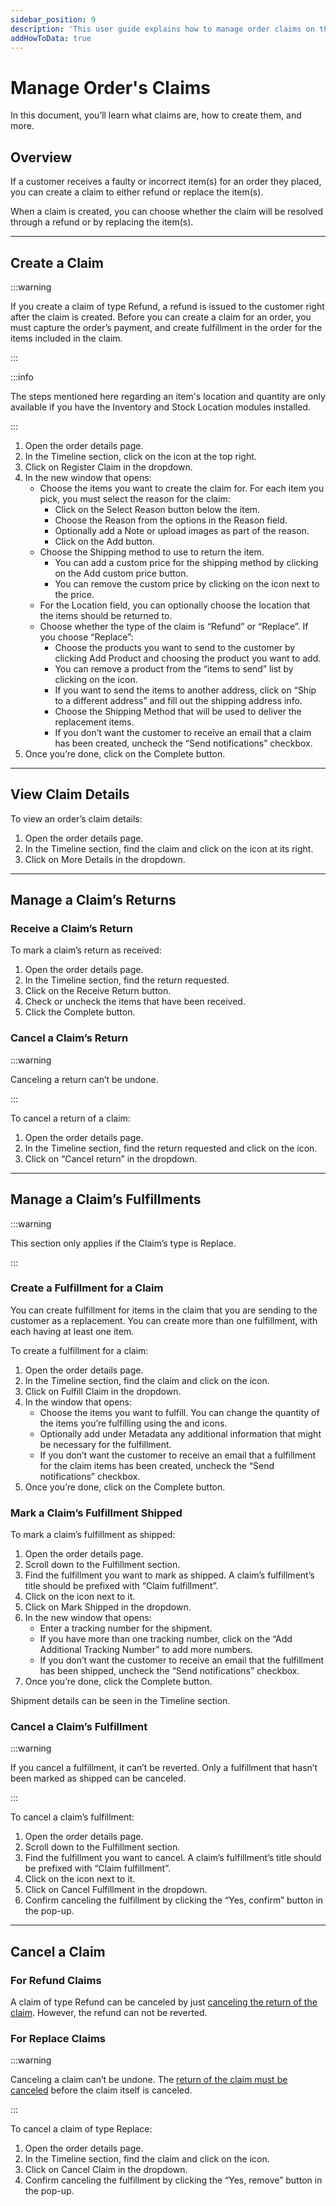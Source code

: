 ```yaml
---
sidebar_position: 9
description: 'This user guide explains how to manage order claims on the Medusa Admin. Learn how to create claims, manage their returns and fulfillments, and more.'
addHowToData: true
---
```



# Manage Order's Claims

In this document, you’ll learn what claims are, how to create them, and more.

## Overview

If a customer receives a faulty or incorrect item(s) for an order they placed, you can create a claim to either refund or replace the item(s).

When a claim is created, you can choose whether the claim will be resolved through a refund or by replacing the item(s).

---

## Create a Claim

:::warning

If you create a claim of type Refund, a refund is issued to the customer right after the claim is created. Before you can create a claim for an order, you must capture the order’s payment, and create fulfillment in the order for the items included in the claim.

:::

:::info

The steps mentioned here regarding an item's location and quantity are only available if you have the Inventory and Stock Location modules installed.

:::

1. Open the order details page.
2. In the Timeline section, click on the <UiIcon lightIcon="https://res.cloudinary.com/dza7lstvk/image/upload/v1667999308/Medusa%20Docs/UI%20Icons/1ordBC6_ssysel.png" darkIcon="https://res.cloudinary.com/dza7lstvk/image/upload/v1667999326/Medusa%20Docs/UI%20Icons/dSwWYBH_stzgoi.png" alt="three dots" /> icon at the top right.
3. Click on Register Claim in the dropdown.
4. In the new window that opens:
    - Choose the items you want to create the claim for. For each item you pick, you must select the reason for the claim:
        - Click on the Select Reason button below the item.
        - Choose the Reason from the options in the Reason field.
        - Optionally add a Note or upload images as part of the reason.
        - Click on the Add button.
    - Choose the Shipping method to use to return the item.
        - You can add a custom price for the shipping method by clicking on the Add custom price button.
        - You can remove the custom price by clicking on the <UiIcon lightIcon="https://res.cloudinary.com/dza7lstvk/image/upload/v1667999273/Medusa%20Docs/UI%20Icons/7hztVhj_mj6mxu.png" darkIcon="https://res.cloudinary.com/dza7lstvk/image/upload/v1667999290/Medusa%20Docs/UI%20Icons/1yp4PNt_vzwnhf.png" alt="trash" /> icon next to the price.
    - For the Location field, you can optionally choose the location that the items should be returned to.
    - Choose whether the type of the claim is “Refund” or “Replace”. If you choose “Replace”:
        - Choose the products you want to send to the customer by clicking Add Product and choosing the product you want to add.
        - You can remove a product from the “items to send” list by clicking on the <UiIcon lightIcon="https://res.cloudinary.com/dza7lstvk/image/upload/v1667999273/Medusa%20Docs/UI%20Icons/7hztVhj_mj6mxu.png" darkIcon="https://res.cloudinary.com/dza7lstvk/image/upload/v1667999290/Medusa%20Docs/UI%20Icons/1yp4PNt_vzwnhf.png" alt="trash" /> icon.
        - If you want to send the items to another address, click on “Ship to a different address” and fill out the shipping address info.
        - Choose the Shipping Method that will be used to deliver the replacement items.
        - If you don’t want the customer to receive an email that a claim has been created, uncheck the “Send notifications” checkbox.
5. Once you’re done, click on the Complete button.

---

## View Claim Details

To view an order’s claim details:

1. Open the order details page.
2. In the Timeline section, find the claim and click on the <UiIcon lightIcon="https://res.cloudinary.com/dza7lstvk/image/upload/v1667999308/Medusa%20Docs/UI%20Icons/1ordBC6_ssysel.png" darkIcon="https://res.cloudinary.com/dza7lstvk/image/upload/v1667999326/Medusa%20Docs/UI%20Icons/dSwWYBH_stzgoi.png" alt="three dots" /> icon at its right.
3. Click on More Details in the dropdown.

---

## Manage a Claim’s Returns

### Receive a Claim’s Return

To mark a claim’s return as received:

1. Open the order details page.
2. In the Timeline section, find the return requested.
3. Click on the Receive Return button.
4. Check or uncheck the items that have been received.
5. Click the Complete button.

### Cancel a Claim’s Return

:::warning

Canceling a return can’t be undone.

:::

To cancel a return of a claim:

1. Open the order details page.
2. In the Timeline section, find the return requested and click on the <UiIcon lightIcon="https://res.cloudinary.com/dza7lstvk/image/upload/v1667999308/Medusa%20Docs/UI%20Icons/1ordBC6_ssysel.png" darkIcon="https://res.cloudinary.com/dza7lstvk/image/upload/v1667999326/Medusa%20Docs/UI%20Icons/dSwWYBH_stzgoi.png" alt="three dots" /> icon.
3. Click on “Cancel return” in the dropdown.

---

## Manage a Claim’s Fulfillments

:::warning

This section only applies if the Claim’s type is Replace.

:::

### Create a Fulfillment for a Claim

You can create fulfillment for items in the claim that you are sending to the customer as a replacement. You can create more than one fulfillment, with each having at least one item.

To create a fulfillment for a claim:

1. Open the order details page.
2. In the Timeline section, find the claim and click on the <UiIcon lightIcon="https://res.cloudinary.com/dza7lstvk/image/upload/v1667999308/Medusa%20Docs/UI%20Icons/1ordBC6_ssysel.png" darkIcon="https://res.cloudinary.com/dza7lstvk/image/upload/v1667999326/Medusa%20Docs/UI%20Icons/dSwWYBH_stzgoi.png" alt="three dots" /> icon.
3. Click on Fulfill Claim in the dropdown.
4. In the window that opens:
    - Choose the items you want to fulfill. You can change the quantity of the items you’re fulfilling using the <UiIcon lightIcon="https://res.cloudinary.com/dza7lstvk/image/upload/v1667999131/Medusa%20Docs/UI%20Icons/1hL8NiW_lqmjcq.png" darkIcon="https://res.cloudinary.com/dza7lstvk/image/upload/v1667999150/Medusa%20Docs/UI%20Icons/8LtkPqW_jyqz5i.png" alt="plus" /> and <UiIcon lightIcon="https://res.cloudinary.com/dza7lstvk/image/upload/v1667999351/Medusa%20Docs/UI%20Icons/EGk9uYD_a7rwhs.png" darkIcon="https://res.cloudinary.com/dza7lstvk/image/upload/v1667999366/Medusa%20Docs/UI%20Icons/XvkBK8p_dzhzfx.png" alt="minus" /> icons.
    - Optionally add under Metadata any additional information that might be necessary for the fulfillment.
    - If you don’t want the customer to receive an email that a fulfillment for the claim items has been created, uncheck the “Send notifications” checkbox.
5. Once you’re done, click on the Complete button.

### Mark a Claim’s Fulfillment Shipped

To mark a claim’s fulfillment as shipped:

1. Open the order details page.
2. Scroll down to the Fulfillment section.
3. Find the fulfillment you want to mark as shipped. A claim’s fulfillment’s title should be prefixed with “Claim fulfillment”.
4. Click on the <UiIcon lightIcon="https://res.cloudinary.com/dza7lstvk/image/upload/v1667999308/Medusa%20Docs/UI%20Icons/1ordBC6_ssysel.png" darkIcon="https://res.cloudinary.com/dza7lstvk/image/upload/v1667999326/Medusa%20Docs/UI%20Icons/dSwWYBH_stzgoi.png" alt="three dots" /> icon next to it.
5. Click on Mark Shipped in the dropdown.
6. In the new window that opens:
    - Enter a tracking number for the shipment.
    - If you have more than one tracking number, click on the “Add Additional Tracking Number” to add more numbers.
    - If you don’t want the customer to receive an email that the fulfillment has been shipped, uncheck the “Send notifications” checkbox.
7. Once you’re done, click the Complete button.

Shipment details can be seen in the Timeline section.

### Cancel a Claim’s Fulfillment

:::warning

If you cancel a fulfillment, it can’t be reverted. Only a fulfillment that hasn’t been marked as shipped can be canceled.

:::

To cancel a claim’s fulfillment:

1. Open the order details page.
2. Scroll down to the Fulfillment section.
3. Find the fulfillment you want to cancel. A claim’s fulfillment’s title should be prefixed with “Claim fulfillment”.
4. Click on the <UiIcon lightIcon="https://res.cloudinary.com/dza7lstvk/image/upload/v1667999308/Medusa%20Docs/UI%20Icons/1ordBC6_ssysel.png" darkIcon="https://res.cloudinary.com/dza7lstvk/image/upload/v1667999326/Medusa%20Docs/UI%20Icons/dSwWYBH_stzgoi.png" alt="three dots" /> icon next to it.
5. Click on Cancel Fulfillment in the dropdown.
6. Confirm canceling the fulfillment by clicking the “Yes, confirm” button in the pop-up.

---

## Cancel a Claim

### For Refund Claims

A claim of type Refund can be canceled by just [canceling the return of the claim](#cancel-a-claims-return). However, the refund can not be reverted.

### For Replace Claims

:::warning

Canceling a claim can’t be undone. The [return of the claim must be canceled](#cancel-a-claims-return) before the claim itself is canceled.

:::

To cancel a claim of type Replace:

1. Open the order details page.
2. In the Timeline section, find the claim and click on the <UiIcon lightIcon="https://res.cloudinary.com/dza7lstvk/image/upload/v1667999308/Medusa%20Docs/UI%20Icons/1ordBC6_ssysel.png" darkIcon="https://res.cloudinary.com/dza7lstvk/image/upload/v1667999326/Medusa%20Docs/UI%20Icons/dSwWYBH_stzgoi.png" alt="three dots" /> icon.
3. Click on Cancel Claim in the dropdown.
4. Confirm canceling the fulfillment by clicking the “Yes, remove” button in the pop-up.